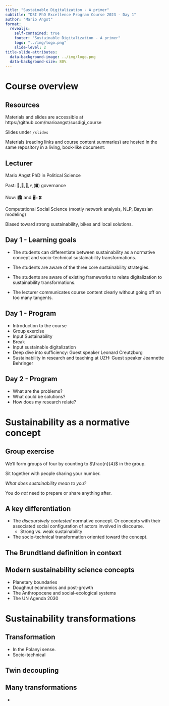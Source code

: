 ```yaml
---
title: "Sustainable Digitalization - A primer"
subtitle: "DSI PhD Excellence Program Course 2023 - Day 1"
author: "Mario Angst"
format:
  revealjs:
    self-contained: true
    footer: "Sustainable Digitalization - A primer"
    logo: "../img/logo.png"
    slide-level: 2
title-slide-attributes:
  data-background-image: ../img/logo.png
  data-background-size: 80%
---
```


# Course overview

## Resources

Materials and slides are accessible at https://github.com/marioangst/susdigi_course

Slides under `/slides`

Materials (reading links and course content summaries) are hosted in the same repository in a living, book-like document:


## Lecturer

Mario Angst 
PhD in Political Science

Past: 🌊,🌲,🌾,⚡,(🛢) governance 

Now: 🏙️ and 🖥️+🍀

Computational Social Science (mostly network analysis, NLP, Bayesian modeling)

Biased toward strong sustainability, bikes and local solutions.


## Day 1 - Learning goals

-   The students can differentiate between sustainability as a normative concept and socio-technical sustainability transformations.

-   The students are aware of the three core sustainability strategies.

-   The students are aware of existing frameworks to relate digitalization to sustainability transformations.

-   The lecturer communicates course content clearly without going off on too many tangents.

## Day 1 - Program

-   Introduction to the course
-   Group exercise
-   Input Sustainability
-   Break
-   Input sustainable digitalization
-   Deep dive into sufficiency: Guest speaker Leonard Creutzburg
-   Sustainability in research and teaching at UZH: Guest speaker Jeannette Behringer

## Day 2 - Program

-   What are the problems?
-   What could be solutions?
-   How does my research relate?

# Sustainability as a normative concept

## Group exercise

We'll form groups of four by counting to $\frac{n}{4}$ in the group.

Sit together with people sharing your number.

*What does sustainability mean to you?*

You do *not* need to prepare or share anything after.

## A key differentiation

-   The *discoursively contested* normative concept. Or concept*s* with their associated social configuration of actors involved in discourse.
    -   Strong vs. weak sustainability
-   The socio-technical transformation oriented toward the concept.

## The Brundtland definition in context

## Modern sustainability science concepts

-   Planetary boundaries
-   Doughnut economics and post-growth
-   The Anthropocene and social-ecological systems
-   The UN Agenda 2030

# Sustainability transformations

## Transformation

-   In the Polanyi sense.
-   Socio-technical

## Twin decoupling

## Many transformations

-   
